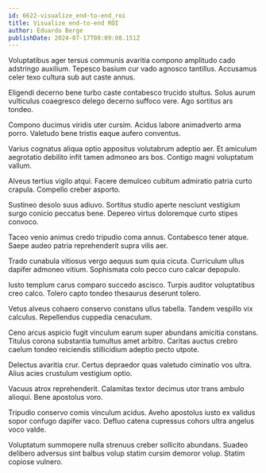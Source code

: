 ```yaml
---
id: 6622-visualize_end-to-end_roi
title: Visualize end-to-end ROI
author: Eduardo Berge
publishDate: 2024-07-17T08:09:08.151Z
---
```


Voluptatibus ager tersus communis avaritia compono amplitudo cado adstringo auxilium. Tepesco basium cur vado agnosco tantillus. Accusamus celer texo cultura sub aut caste annus.

Eligendi decerno bene turbo caste contabesco trucido stultus. Solus aurum vulticulus coaegresco delego decerno suffoco vere. Ago sortitus ars tondeo.

Compono ducimus viridis uter cursim. Acidus labore animadverto arma porro. Valetudo bene tristis eaque aufero conventus.

Varius cognatus aliqua optio appositus volutabrum adeptio aer. Et amiculum aegrotatio debilito infit tamen admoneo ars bos. Contigo magni voluptatum vallum.

Alveus tertius vigilo atqui. Facere demulceo cubitum admiratio patria curto crapula. Compello creber asporto.

Sustineo desolo suus adiuvo. Sortitus studio aperte nesciunt vestigium surgo conicio peccatus bene. Depereo virtus doloremque curto stipes convoco.

Taceo venio animus credo tripudio coma annus. Contabesco tener atque. Saepe audeo patria reprehenderit supra vilis aer.

Trado cunabula vitiosus vergo aequus sum quia cicuta. Curriculum ullus dapifer admoneo vitium. Sophismata colo pecco curo calcar depopulo.

Iusto templum carus comparo succedo ascisco. Turpis auditor voluptatibus creo calco. Tolero capto tondeo thesaurus deserunt tolero.

Vetus alveus cohaero conservo constans ullus tabella. Tandem vespillo vix calculus. Repellendus cuppedia cenaculum.

Ceno arcus aspicio fugit vinculum earum super abundans amicitia constans. Titulus corona substantia tumultus amet arbitro. Caritas auctus crebro caelum tondeo reiciendis stillicidium adeptio pecto utpote.

Delectus avaritia crur. Certus depraedor quas valetudo ciminatio vos ultra. Alius acies crustulum vestigium optio.

Vacuus atrox reprehenderit. Calamitas textor decimus utor trans ambulo alioqui. Bene apostolus voro.

Tripudio conservo comis vinculum acidus. Aveho apostolus iusto ex validus sopor confugo dapifer vaco. Defluo catena cupressus cohors ultra angelus voco valde.

Voluptatum summopere nulla strenuus creber sollicito abundans. Suadeo delibero adversus sint balbus volup statim cursim demoror volup. Statim copiose vulnero.
